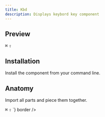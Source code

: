 ```yaml
---
title: Kbd
description: Displays keybord key component
---
```

## Preview

<Preview>
  <Flex
    css={{
      flexDirection: "column",
      alignItems: "center",
      gap: "$3",
    }}
  >
  <Kbd>⌘</Kbd>
  <Kbd>⇧</Kbd>
  </Flex>
</Preview>

## Installation

Install the component from your command line.

<LiveProvider>
    <LiveEditor code={`npm install @raystack/apsara`} border/>
</LiveProvider>


## Anatomy
Import all parts and piece them together.

<LiveProvider>
    <LiveEditor code={`


<Kbd>⌘</Kbd>
<Kbd>⇧</Kbd>
`} border />
</LiveProvider>
